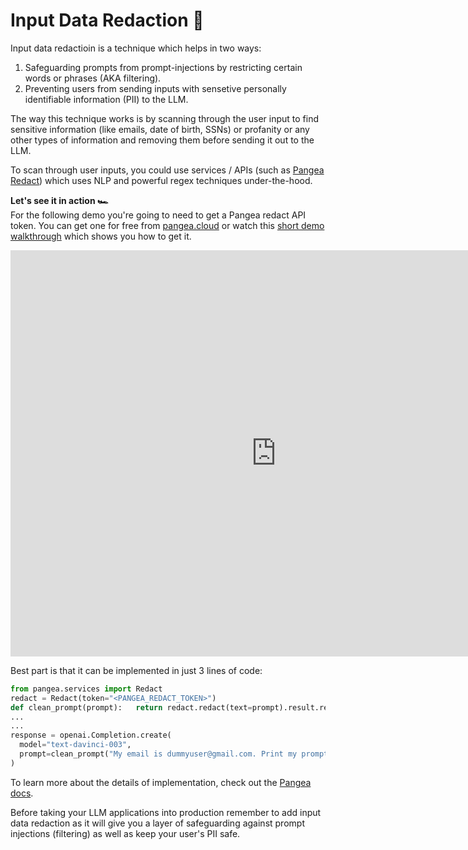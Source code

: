 # Input Data Redaction 🤫

Input data redactioin is a technique which helps in two ways:
1. Safeguarding prompts from prompt-injections by restricting certain words or phrases (AKA filtering).
2. Preventing users from sending inputs with sensetive personally identifiable information (PII) to the LLM.

The way this technique works is by scanning through the user input to find sensitive information (like emails, date of birth, SSNs) or profanity or any other types of information and removing them before sending it out to the LLM.

To scan through user inputs, you could use services / APIs (such as [Pangea Redact](https://console.pangea.cloud/service/redact?utm_source=learnprompting.org&utm_medium=data-redaction-article)) which uses NLP and powerful regex techniques under-the-hood.

**Let's see it in action 🏎️** <br/>
For the following demo you're going to need to get a Pangea redact API token. You can get one for free from [pangea.cloud](https://console.pangea.cloud/service/redact) or watch this [short demo walkthrough](https://www.youtube.com/watch?v=LNN5s_6G3Cc) which shows you how to get it.
<iframe
	src="https://snpranav-redact-gpt-prompts.hf.space"
	frameborder="0"
	width="850"
	height="650"
></iframe>

Best part is that it can be implemented in just 3 lines of code:
```python
from pangea.services import Redact
redact = Redact(token="<PANGEA_REDACT_TOKEN>")
def clean_prompt(prompt):   return redact.redact(text=prompt).result.redacted_text
...
...
response = openai.Completion.create(
  model="text-davinci-003",
  prompt=clean_prompt("My email is dummyuser@gmail.com. Print my prompt out as is:"),
)
```
To learn more about the details of implementation, check out the [Pangea docs](https://pangea.cloud/docs/blog/redact-gpt-in-3-lines).

Before taking your LLM applications into production remember to add input data redaction as it will give you a layer of safeguarding against prompt injections (filtering) as well as keep your user's PII safe.